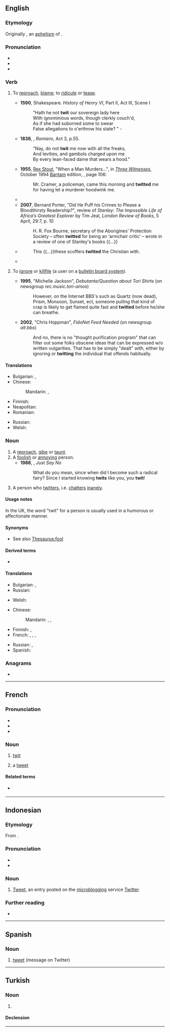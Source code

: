 ==English==

===Etymology===
Originally {{m|en|twite}}, an [[aphetism]] of {{inh|en|enm|atwite}}.

===Pronunciation===
* {{IPA|en|/twɪt/|[tʰw̥ɪt]}}
* {{audio|en|LL-Q1860 (eng)-Vealhurl-twit.wav |Audio (UK)}}
* {{rhymes|en|ɪt|s=1}}

===Verb===
{{en-verb}}

# {{lb|en|transitive}} To [[reproach]], [[blame]]; to [[ridicule]] or [[tease]].
#* '''1590''', Shakespeare. ''History of Henry VI'', Part II, Act III, Scene I
#*: "Hath he not '''twit''' our sovereign lady here
#*: With ignominious words, though clerkly couch'd,
#*: As if she had suborned some to swear
#*: False allegations to o'erthrow his state? " -
#* '''1836''', {{w|Joanna Baillie}}, ''Romiero'', Act 3, p.55.
#*: "Nay, do not '''twit''' me now with all the freaks,<br>And levities, and gambols charged upon me<br>By every lean-faced dame that wears a hood."
#* '''1955''', [[w:Rex Stout|Rex Stout]], "When a Man Murders...",<!--... in title--> in [[w:Three Witnesses (book)|''Three Witnesses'']], October 1994 [[w:Bantam Books|Bantam]] edition, {{ISBN|0553249592}}, page 106:
#*: Mr. Cramer, a policeman, came this morning and '''twitted''' me for having let a murderer hoodwink me.
#* {{quote-journal|en|year=1962|month=August|title=Talking of Trains: Under their hats|journal=Modern Railways|page=80|text=Secrecy about B.R. plans for reorganisation and closure of lines and notably some failures to consult with staff representatives concerned with redundancy, are defects with which the railway unions have '''twitted''' Dr. Beeching.}}
#* '''2007''', Bernard Porter, "Did He Puff his Crimes to Please a Bloodthirsty Readership?", review of ''Stanley: The Impossible Life of Africa’s Greatest Explorer'' by Tim Jeal, ''London Review of Books'', 5 April, 29:7, p. 10
#*: H. R. Fox Bourne, secretary of the Aborigines' Protection Society – often '''twitted''' for being an ‘armchair critic’ – wrote in a review of one of Stanley's books {{...}}
#* {{RQ:Tillotson Folly}}
#*: This {{...}}these scoffers '''twitted''' the Christian with.
#* {{RQ:L'Estrange Fables of Aesop|passage=Aesop minds Men of their Errors, without '''Twitting''' them for what is Amiss.}}
# {{lb|en|transitive|computing}} To [[ignore]] or [[killfile]] (a user on a [[bulletin board system]]).
#* '''1995''', "Michelle Jackson", ''Debutante/Question about Tori Shirts'' (on newsgroup ''rec.music.tori-amos'')
#*: However, on the Internet BBS's such as Quartz (now dead), Prism, Monsoon, Sunset, ect{{SIC}}, someone pulling that kind of crap is likely to get flamed quite fast and '''twitted''' before he/she can breathe.
#* '''2002''', "Chris Hoppman", ''FidoNet Feed Needed'' (on newsgroup ''alt.bbs'')
#*: And no, there is no "thought purification program" that can filter out some folks{{SIC}} obscene ideas that can be expressed w/o written vulgarities. That has to be simply "dealt" with, either by ignoring or '''twitting''' the individual that offends habitually.

====Translations====
{{trans-top|To reproach, blame; to ridicule or tease}}
* Bulgarian: {{t+|bg|упреквам}}, {{t+|bg|натяквам}}
* Chinese:
*: Mandarin: {{t+|cmn|责备}}, {{t+|cmn|嘲笑}}
* Finnish: {{t+|fi|kiusoitella}}
* Neapolitan: {{t|nap|sfotte}}
* Romanian: {{t+|ro|mustra}}
{{trans-mid}}
* Russian: {{t+|ru|упрека́ть}}
* Welsh: {{t+|cy|edliw}}
{{trans-bottom}}

===Noun===
{{en-noun}}

# A [[reproach]], [[gibe]] or [[taunt]].
# A [[foolish]] or [[annoying]] person.
#* '''1988''', {{w|Larry Kramer}}, ''Just Say No''
#*: What do you mean, since when did I become such a radical fairy? Since I started knowing '''twits''' like you, you '''twit'''!
# A person who [[twitter]]s, i.e. [[chatters]] [[inanely]].

====Usage notes====
In the UK, the word "twit" for a person is usually used in a humorous or affectionate manner.

====Synonyms====
* See also [[Thesaurus:fool]]

====Derived terms====
* {{l|en|twitling}}

====Translations====
{{trans-top|a reproach, gibe or taunt}}
* Bulgarian: {{t+|bg|укор|m}}, {{t+|bg|упрек|m}}
* Russian: {{t+|ru|упрёк|m}}
{{trans-mid}}
* Welsh: {{t+|cy|edliw|m}}
{{trans-bottom}}

{{trans-top|a foolish or annoying person}}
* Chinese:
*: Mandarin: {{t+|cmn|笨蛋}}, {{t+|cmn|傻瓜}}, {{t+|cmn|讨厌鬼}}
* Finnish: {{t+|fi|ääliö}}, {{t+|fi|typerys}}
* French: {{qualifier|France, colloquial}} {{t+|fr|andouille|m|f}}, {{t+|fr|abruti|m}}, {{t+|fr|couillon|m}}, {{qualifier|Quebec, colloquial}} {{t+|fr|twit|m}}
{{trans-mid}}
* Russian: {{t+|ru|тупи́ца|m}}, {{t+|ru|дурачок|m}}
* Spanish: {{t|es|gilí|m|f}}
{{trans-bottom}}

===Anagrams===
* {{anagrams|en|a=ittw|Witt}}
{{C|en|People}}

----

==French==

===Pronunciation===
* {{fr-IPA|twitt}}
* {{audio|fr|LL-Q150 (fra)-LoquaxFR-twit.wav|Audio}}
* {{audio|fr|LL-Q150 (fra)-DenisdeShawi-twit.wav|Audio (CAN)}}

===Noun===
{{fr-noun|m}}

# {{lb|fr|Quebec|colloquial}} [[twit#en|twit]] {{gloss|foolish person}}
# a [[tweet]] {{gloss|a message on [[Twitter]]}}
#: {{syn|fr|tweet}}

====Related terms====
* {{sense|Twitter}} {{l|fr|twitter}}

{{C|fr|Twitter}}

----

==Indonesian==

===Etymology===
From {{bor|id|en|tweet}}.

===Pronunciation===
* {{IPA|id|/ˈtʷɪt̚/}}
* {{hyphenation|id|twit}}

===Noun===
{{id-noun}}

# {{lb|id|Internet}} [[tweet|Tweet]], an entry posted on the [[microblogging]] service [[w:Twitter|Twitter]].
#: {{syn|id|cuitan|kicauan}}

===Further reading===
* {{R:KBBI Daring}}

----

==Spanish==

===Noun===
{{es-noun|m}}

# [[tweet]] (message on Twitter)

----

==Turkish==

===Noun===
{{tr-noun|i|ler}}

# {{alternative form of|tr|tweet}}

====Declension====
{{tr-infl-noun-c|e|poss=1}}

----